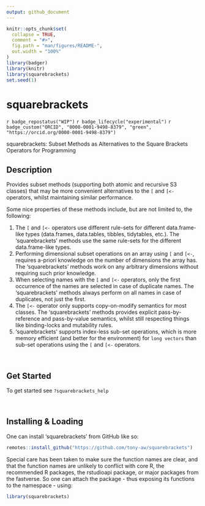 ```yaml
---
output: github_document
---
```


<!-- README.md is generated from README.Rmd. Please edit that file -->

```r
knitr::opts_chunk$set(
  collapse = TRUE,
  comment = "#>",
  fig.path = "man/figures/README-",
  out.width = "100%"
)
library(badger)
library(knitr)
library(squarebrackets)
set.seed(1)
```

# squarebrackets

<!-- badges: start -->
`r badge_repostatus("WIP")`
`r badge_lifecycle("experimental")`
`r badge_custom("ORCID", "0000-0001-9498-8379", "green",   "https://orcid.org/0000-0001-9498-8379")`
<!-- badges: end -->



squarebrackets: Subset Methods as Alternatives to the Square Brackets Operators for Programming

## Description

Provides subset methods (supporting both atomic and recursive S3 classes) that may be more convenient alternatives to the `[` and `[<-` operators, whilst maintaining similar performance.

Some nice properties of these methods include, but are not limited to, the following:

  1) The `[` and `[<-` operators use different rule-sets for different data.frame-like types (data.frames, data.tables, tibbles, tidytables, etc.). The 'squarebrackets' methods use the same rule-sets for the different data.frame-like types.
  2) Performing dimensional subset operations on an array using `[` and `[<-`, requires a-priori knowledge on the number of dimensions the array has. The 'squarebrackets' methods work on any arbitrary dimensions without requiring such prior knowledge.
  3) When selecting names with the `[` and `[<-` operators, only the first occurrence of the names are selected in case of duplicate names. The 'squarebrackets' methods always perform on all names in case of duplicates, not just the first.
  4) The `[<-` operator only supports copy-on-modify semantics for most classes. The 'squarebrackets' methods provides explicit pass-by-reference and pass-by-value semantics, whilst still respecting things like binding-locks and mutability rules.
  5) 'squarebrackets' supports index-less sub-set operations, which is more memory efficient (and better for the environment) for `long vectors` than sub-set operations using the `[` and `[<-` operators.

&nbsp;


## Get Started

To get started see `?squarebrackets_help`


&nbsp;


## Installing & Loading

One can install 'squarebrackets' from GitHub like so:

```r
remotes::install_github("https://github.com/tony-aw/squarebrackets")
```

Special care has been taken to make sure the function names are clear, and that the function names are unlikely to conflict with core R, the recommended R packages, the rstudioapi package, or major packages from the fastverse. So one can attach the package - thus exposing its functions to the namespace - using:

```r
library(squarebrackets)
```


&nbsp;

